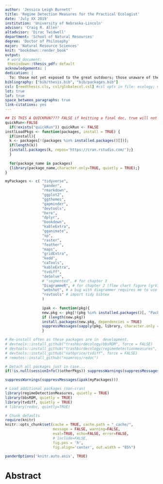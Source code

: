 ```yaml
---
author: 'Jessica Leigh Burnett'
title: 'Regime Detection Measures for the Practical Ecologist'
date: 'July XX 2019'
institution: 'University of Nebraska-Lincoln'
advisor: 'Craig R. Allen'
altadvisor: 'Dirac Twidwell'
department: 'School of Natural Resources'
degree: 'Doctor of Philosophy'
major: 'Natural Resource Sciences'
knit: "bookdown::render_book"
output: 
 # word_document:
 thesisdown::thesis_pdf: default
acknowledgements: |
dedication: | 
  To: those not yet exposed to the great outdoors; those unaware of the possibility of careers in ecology and research; to Mike Moulton, my first and best cheerleader; to S; and myself.
bibliography: ["bib/thesis.bib", "bib/packages.bib"]
csl: [reedthesis.cls, csl/globalecol.csl] #csl opts in file: ecology; mee; apa (or list.files("./csl"))
lot: true
lof: true
space_between_paragraphs: true
link-citations: yes
---
```

```r
## IS THIS A QUICKRUN???? FALSE if knitting a final doc, true will not knit all simulations becaues time expensive
quickRun<-FALSE
  if(!exists("quickRun")) quickRun <- FALSE
instlLoadPkgs <- function(packages, install = TRUE) {
  if(install){
  k <- packages[!(packages %in% installed.packages()[])];
  if(length(k))
  {install.packages(k, repos='https://cran.rstudio.com/');}
  }
  
  for(package_name in packages)
  {library(package_name,character.only=TRUE, quietly = TRUE);}
}

myPackages <- c( "tidyverse",
                 "pander",
                 "rmarkdown",
                 "ggplot2", 
                 "ggthemes", 
                 "gapminder",
                 "devtools", 
                 "here", 
                 "dplyr",
                 "bookdown",
                 "kableExtra", 
                 "gganimate", 
                 "sp", 
                 "raster",
                 "feather", 
                 "maps",
                 "gridExtra",
                 "kedd", 
                 "caTools", 
                 "kableExtra",
                 "tvdiff",
                 "deSolve", 
                 # "segmented", # for chapter 3
                 "DiagrammeR", # for chapter 2 (flow chart figure (grViz))
                 "webshot", # a bug with diagrammer requires me to use this when printing to .pdf
                 "revtools" # import tidy bibtex
                 )
                 
                 ipak <- function(pkg){
                 new.pkg <- pkg[!(pkg %in% installed.packages()[, "Package"])]
                 if (length(new.pkg))
                 install.packages(new.pkg, dependencies = TRUE)
                 suppressMessages(sapply(pkg, library, character.only = TRUE))
                 }

# Re-install often as these packages are in  development.
# devtools::install_github("trashbirdecology/bbsRDM", force = FALSE)
# devtools::install_github("trashbirdecology/regimedetectionmeasures", force = FALSE)
# devtools::install_github("natbprice/tvdiff", force = FALSE)
# remotes::install_github("noamross/redoc")

```
```r
# Detach all packages just in case...
if(!is.null(sessionInfo()$otherPkgs)) suppressWarnings(suppressMessages(lapply(paste('package:', names(sessionInfo()$otherPkgs),sep=""), detach,character.only=TRUE,unload=TRUE)))

suppressWarnings(suppressMessages(ipak(myPackages)))

# Load additional packages (non-cran)
library(regimeDetectionMeasures, quietly = TRUE) 
library(bbsRDM, quietly = TRUE)
library(tvdiff, quietly = TRUE)
# library(redoc, quietly=TRUE)
```

```r
# Chunk defaults
require(knitr)
knitr::opts_chunk$set(cache = TRUE, cache.path = "_cache/",
                      message = FALSE, warning=FALSE,
                      eval=TRUE, echo=FALSE, error=FALSE,
                      # include=FALSE, 
                      fig.pos = 'h',
                      fig.align='center', out.width = "85%")
```

```r
panderOptions('knitr.auto.asis', TRUE)
```

# Abstract {.unnumbered}

<!-- Do not remove the line with the  '.unnumbered' -->
<!-- There is something buggy about it, when I remove it shit goes bananas.  -->
<!-- Need to figure out how to fix because it inserts like two blank pages! -->

